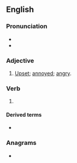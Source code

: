 ==English==

===Pronunciation===
* {{IPA|en|/t͡ʃiːzd/}}
* {{rhymes|en|iːzd|s=1}}

===Adjective===
{{en-adj}}

# {{lb|en|Canada|chiefly|MTE|informal}} [[upset|Upset]]; [[annoyed]]; [[angry]].

===Verb===
{{head|en|verb form}}

# {{en-past of|cheese}}

====Derived terms====
* {{l|en|cheesed off}}

===Anagrams===
* {{anagrams|en|a=cdeeehs|deeches|seeched}}